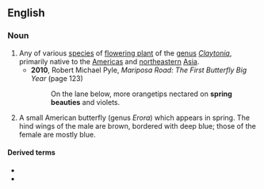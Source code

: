 ==English==

===Noun===
{{wikipedia}}
{{en-noun|spring beauties}}

# Any of various [[species]] of [[flowering plant]] of the [[genus]] ''[[Claytonia]]'', primarily native to the [[Americas]] and [[northeastern]] [[Asia]].
#* '''2010''', Robert Michael Pyle, ''Mariposa Road: The First Butterfly Big Year'' (page 123)
#*: On the lane below, more orangetips nectared on '''spring beauties''' and violets.
# A small American butterfly (genus ''Erora'') which appears in spring. The hind wings of the male are brown, bordered with deep blue; those of the female are mostly blue.

====Derived terms====
* {{l|en|Carolina spring beauty}}
* {{l|en|Virginia spring beauty}}